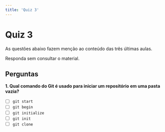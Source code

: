 ```yaml
---
title: 'Quiz 3'
---
```


# Quiz 3

As questões abaixo fazem menção ao conteúdo das três últimas aulas.

Responda sem consultar o material.

## Perguntas

**1. Qual comando do Git é usado para iniciar um repositório em uma pasta
vazia?**

- [ ] `git start`
- [ ] `git begin`
- [ ] `git initialize`
- [ ] `git init`
- [ ] `git clone`
